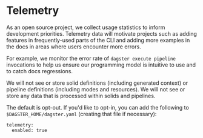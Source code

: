 Telemetry
=========

As an open source project, we collect usage statistics to inform
development priorities. Telemetry data will motivate projects such as
adding features in frequently-used parts of the CLI and adding more
examples in the docs in areas where users encounter more errors.

For example, we monitor the error rate of `dagster execute pipeline`
invocations to help us ensure our programming model is intuitive to use
and to catch docs regressions.

We will not see or store solid definitions (including generated context)
or pipeline definitions (including modes and resources). We will not see
or store any data that is processed within solids and pipelines.

The default is opt-out. If you\'d like to opt-in, you can add the
following to `$DAGSTER_HOME/dagster.yaml` (creating that file if
necessary):

``` {.yaml}
telemetry:
  enabled: true
```
